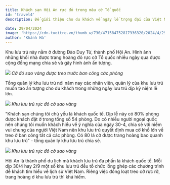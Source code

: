 ```yaml
---
title: Khách sạn Hội An rực đỏ trong màu cờ Tổ quốc
id: 'travel4'
description: Để giới thiệu cho du khách về ngày lễ trọng đại của Việt Nam, một khu lưu trú chuyên dòng khách quốc tế ở Hội An đã đồng loạt treo cờ ở tất cả các ban công trong dịp nghỉ lễ 30/4, 1/5.

date: 29/04/2024
image: 'https://cdn.tuoitre.vn/thumb_w/730/471584752817336320/2024/4/29/2-17143831984781571281281.jpg'
author: 'Khánh Hà'
---
```


Khu lưu trú này nằm ở đường Đào Duy Từ, thành phố Hội An. Hình ảnh những khối nhà được trang hoàng đỏ rực cờ Tổ quốc nhiều ngày qua được cộng đồng mạng chia sẻ và gây hình ảnh ấn tượng.

![](https://cdn.tuoitre.vn/thumb_w/730/471584752817336320/2024/4/29/2-17143831984781571281281.jpg)
_Cờ đỏ sao vàng được treo trước ban công các phòng_

Tổng quản lý khu lưu trú nói năm nay các nhân viên, quản lý của khu lưu trú muốn tạo ấn tượng cho du khách trong những ngày lưu trú dịp kỷ niệm lễ lớn.

![](https://cdn.tuoitre.vn/thumb_w/730/471584752817336320/2024/4/29/1-17143832497581089953254.jpg)
_Khu lưu trú rực đỏ cờ sao vàng_

"Khách sạn chúng tôi chủ yếu là khách quốc tế. Dịp lễ này có 80% phòng được khách đặt ở trong tổng số 54 phòng.
Do có nhiều người ngoại quốc nên chúng tôi muốn khách hiểu về ý nghĩa của ngày 30-4, chia sẻ với niềm vui chung của người Việt Nam nên khu lưu trú quyết định mua cờ khổ lớn về treo ở ban công tất cả các phòng. Có 80 lá cờ được trang hoàng bao quanh khu lưu trú" - tổng quản lý khu lưu trú chia sẻ.

![](https://cdn.tuoitre.vn/471584752817336320/2024/4/29/4-17143833628181047057063.jpg)
_Khu lưu trú rực đỏ cờ sao vàng_

Hội An là thành phố du lịch mà khách lưu trú đa phần là khách quốc tế. Mỗi dịp 30/4 hay 2/9 một số khu lưu trú đều tổ chức lồng ghép các chương trình để khách tìm hiểu về lịch sử Việt Nam.
Riêng việc đồng loạt treo cờ rực rỡ, trang hoàng ở khu lưu trú thì khá hiếm.

